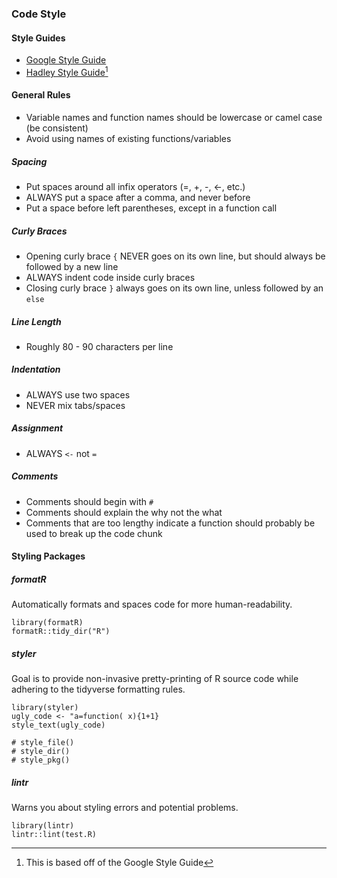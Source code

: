 ### Code Style {-}

#### Style Guides {-}

* [Google Style Guide](https://google.github.io/styleguide/Rguide.xml)
* [Hadley Style Guide](http://adv-r.had.co.nz/Style.html)^[This is based off of the Google Style Guide]

#### General Rules {-}

* Variable names and function names should be lowercase or camel case (be consistent)
* Avoid using names of existing functions/variables

##### Spacing {-}

* Put spaces around all infix operators (=, +, -, <-, etc.)
* ALWAYS put a space after a comma, and never before
* Put a space before left parentheses, except in a function call

##### Curly Braces {-}

* Opening curly brace `{` NEVER goes on its own line, but should always be followed by a new line
* ALWAYS indent code inside curly braces
* Closing curly brace `}` always goes on its own line, unless followed by an `else`

##### Line Length {-}

* Roughly 80 - 90 characters per line

##### Indentation {-}

* ALWAYS use two spaces
* NEVER mix tabs/spaces

##### Assignment {-}

* ALWAYS `<-` not `=`

##### Comments {-}
 
* Comments should begin with `# `
* Comments should explain the why not the what
* Comments that are too lengthy indicate a function should probably be used to break up the code chunk

#### Styling Packages {-}

##### formatR {-}

Automatically formats and spaces code for more human-readability. 

```
library(formatR)
formatR::tidy_dir("R")
```

##### styler {-}

Goal is to provide non-invasive pretty-printing of R source code while adhering to the tidyverse formatting rules.

```
library(styler)
ugly_code <- "a=function( x){1+1}
style_text(ugly_code)

# style_file()
# style_dir()
# style_pkg()
```

##### lintr {-}

Warns you about styling errors and potential problems.

```
library(lintr)
lintr::lint(test.R)
```
